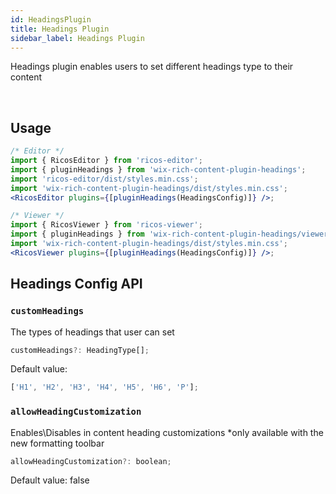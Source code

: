 ```yaml
---
id: HeadingsPlugin
title: Headings Plugin
sidebar_label: Headings Plugin
---
```



Headings plugin enables users to set different headings type to their content

<div className="card">
  <RicosEditorWithMobile
    content={createContent('Highlight the text and set heading using text formatting toolbar')}
    placeholder={'Type here!'}
    plugins={[pluginHeadings()]}
  />
</div>
<br />

## Usage

```jsx
/* Editor */
import { RicosEditor } from 'ricos-editor';
import { pluginHeadings } from 'wix-rich-content-plugin-headings';
import 'ricos-editor/dist/styles.min.css';
import 'wix-rich-content-plugin-headings/dist/styles.min.css';
<RicosEditor plugins={[pluginHeadings(HeadingsConfig)]} />;

/* Viewer */
import { RicosViewer } from 'ricos-viewer';
import { pluginHeadings } from 'wix-rich-content-plugin-headings/viewer';
import 'wix-rich-content-plugin-headings/dist/styles.min.css';
<RicosViewer plugins={[pluginHeadings(HeadingsConfig)]} />;
```

## Headings Config API

### `customHeadings`

The types of headings that user can set

```jsx
customHeadings?: HeadingType[];
```

Default value:

```jsx
['H1', 'H2', 'H3', 'H4', 'H5', 'H6', 'P'];
```

### `allowHeadingCustomization`

Enables\Disables in content heading customizations \*only available with the new formatting toolbar

```jsx
allowHeadingCustomization?: boolean;
```

Default value: false
